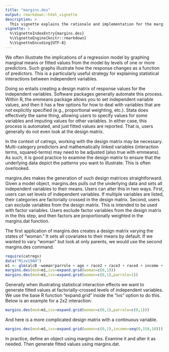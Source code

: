 ```yaml
---
title: "margins.des"
output: rmarkdown::html_vignette
description: >
  This vignette explains the rationale and implementation for the margins.des function.
vignette: >
  %\VignetteIndexEntry{margins.des}
  %\VignetteEngine{knitr::rmarkdown}
  %\VignetteEncoding{UTF-8}
---
```


We often illustrate the implications of a regression model by graphing marginal means or fitted values from the model by levels of one or more predictors. Such graphs illustrate how the response changes as a function of predictors. This is a particularly useful strategy for explaining statistical interactions between independent variables. 

Doing so entails creating a design matrix of response values for the independent variables. Software packages generally automate this process. Within R, the emmeans package allows you to set independent variable values, and then it has a few options for how to deal with variables that are not explicitly specified (e.g., proportional weighting, etc.). Stata does effectively the same thing, allowing users to specify values for some variables and imputing values for other variables. In either case, this process is automated, and just fitted values are reported. That is, users generally do not even look at the design matrix. 

In the context of catregs, working with the design matrix may be necessary. Multi-category predictors and mathematically linked variables (interaction terms, squared-terms) may need to be adjusted (also true with emmeans). As such, it is good practice to examine the design matrix to ensure that the underlying data depict the patterns you want to illustrate. This is often overlooked. 

margins.des makes the generation of such design matrices straightforward. Given a model object, margins.des pulls out the underlying data and sets all independent variables to their means. Users can alter this in two ways. First, users can set levels of independent variables. If multiple variables are listed, their categories are factorially crossed in the design matrix. Second, users can exclude variables from the design matrix. This is intended to be used with factor variables. Users exclude factor variables from the design matrix in the this step, and then factors are proportionally weighted in the margins.dat function. 


The first application of margins.des creates a design matrix varying the states of "woman." It sets all covariates to their means by default. If we wanted to vary "woman" but look at only parents, we would use the second margins.des command.
```r
require(catregs)
data("Mize19AH")
m1 <- glm(alcB ~woman*parrole + age + race2 + race3 + race4 + income + ed1 + ed2 + ed3 + ed4,family="binomial",data=Mize19AH)
margins.des(mod=m1,ivs=expand.grid(woman=c(0,1)))
margins.des(mod=m1,ivs=expand.grid(woman=c(0,1),parrole=1))
```

Generally when illustrating statistical interaction effects we want to generate fitted values at factorially-crossed levels of independent variables. We use the base R function "expand.grid" inside the "ivs" option to do this. Below is an example for a 2x2 interaction:

```r
margins.des(mod=m1,ivs=expand.grid(woman=c(0,1),parrole=c(0,1)))

```

And here is a more complicated design matrix with a continuous variable. 
```r
margins.des(mod=m1,ivs=expand.grid(woman=c(0,1),income=seq(0,150,10)))
```


In practice, define an object using margins.des. Examine it and alter it as needed. Then generate fitted values using margins.dat.




